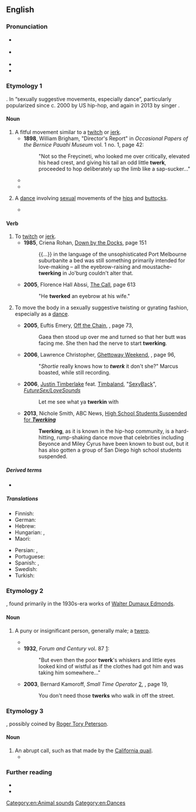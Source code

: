 ==English==

===Pronunciation===
* {{a|GenAm}} {{IPA|en|/twɛɹk/|[tʰw̥ɝk]}}
* {{a|RP}} {{IPA|en|/twɜːk/|[tw̥ɜːk]}}
* {{audio|en|En-au-twerk.ogg|Audio (AU)}}
* {{rhymes|en|ɜː(ɹ)k|s=1}}

===Etymology 1===
{{wikipedia|Twerking}}
{{blend|en|twitch|jerk}}. In “sexually suggestive movements, especially dance”, particularly popularized since c. 2000 by US hip-hop, and again in 2013 by singer {{w|Miley Cyrus}}.

====Noun====
{{en-noun}}

# A fitful movement similar to a [[twitch]] or [[jerk]].
#* '''1898''', William Brigham, "Director's Report" in ''Occasional Papers of the Bernice Pauahi Museum'' vol. 1 no. 1, page 42:
#*: "Not so the Freycineti, who looked me over critically, elevated his head crest, and giving his tail an odd little '''twerk''', proceeded to hop deliberately up the limb like a sap-sucker..."
#* {{quote-text|en|year=1920|author=Lilian C. McNamara Garis|title=The Girl Scouts at Sea Crest: Or, The Wig Wag Rescue|page=86|url=http://books.google.com/books?id=ulYCAAAAYAAJ],|passage="I hardly realize it yet that you are my really truly coz," and she gave the girl's long, brown braids a familiar '''twerk'''.}}
#* {{quote-text|en|year=1950|author=Robert S. Close|title=Love Me Sailor|page=86|url=http://books.google.com/books?id=ySdBAAAAIAAJ],|passage=With a quick '''twerk''' at her shift, the girl lifted it to her rounded belly, and squatted nakedly on his lap.}}
# {{lb|en|informal}} A [[dance]] involving [[sexual]] movements of the [[hip]]s and [[buttock]]s.
#* {{quote-book|en|editors=Jacqueline Warwick; Allison Adrian|title=Voicing Girlhood in Popular Music|year=2016|publisher=Routledge|url=https://books.google.com/books?id=yMNTDAAAQBAJ&pg=PT214&dq=%22the+twerk%22&hl=en&cd=3&source=gbs_api#v=onepage&q=%22the%20twerk%22&f=false|isbn=978-1-317-42460-4|passage=It was the '''twerk''' that bounced around the world in less than a day. Sound bites from reporters said, “Miley Cyrus’s JAW-DROPPING TWERK-a-thon,” the “twerk-tacular,” “twerk-and-tongue work,” in the “twerk seen ’round the world!”}}

====Verb====
{{en-verb}}

# To [[twitch]] or [[jerk]].
#* '''1985''', Criena Rohan, [http://books.google.com/books?id=ausNAAAAIAAJ Down by the Docks], page 151
#*: {{...}} in the language of the unsophisticated Port Melbourne suburbanite a bed was still something primarily intended for love-making – all the eyebrow-raising and moustache-'''twerking''' in Jo'burg couldn't alter that.
#* '''2005''', Florence Hall Abssi, [http://books.google.com/books?id=OyAkYG9lwD4C The Call], page 613
#*: "He '''twerked''' an eyebrow at his wife."
# {{lb|en|informal}} To move the body in a sexually suggestive twisting or gyrating fashion, especially as a [[dance]].
#* '''2005''', Euftis Emery, [http://books.google.com/books?id=Ib1vEpY4TpwC Off the Chain], {{ISBN|1411630475}}, page 73,
#*: Gaea then stood up over me and turned so that her butt was facing me. She then had the nerve to start '''twerking'''.
#* '''2006''', Lawrence Christopher, [http://books.google.com/books?id=gOPfQEdpxkwC Ghettoway Weekend], {{ISBN|0971227845}}, page 96,
#*: "''Shortie'' really knows how to '''''twerk''''' it don't she?" Marcus boasted, while still recording.
#* '''2006''', [[w:Justin Timberlake|Justin Timberlake]] feat. [[w:Timbaland|Timbaland]], "[[w:SexyBack|SexyBack]]", ''[[w:FutureSex/LoveSounds|FutureSex/LoveSounds]]''
#*: Let me see what ya '''twerkin''' with
#* '''2013''', Nichole Smith, ABC News, [http://abcnews.go.com/blogs/headlines/2013/05/high-school-students-suspended-for-twerking High School Students Suspended for '''''Twerking''''']
#*: '''Twerking''', as it is known in the hip-hop community, is a hard-hitting, rump-shaking dance move that celebrities including Beyonce and Miley Cyrus have been known to bust out, but it has also gotten a group of San Diego high school students suspended.

=====Derived terms=====
* {{l|en|twerker}}

=====Translations=====
{{trans-top|to move the body in a suggestive manner}}
* Finnish: {{t+|fi|twerkata}}
* German: {{t|de|twerken}}
* Hebrew: {{t|he|עִנְטֵז |tr='intéz}}
* Hungarian: {{t|hu|riszál}}, {{t|hu|twerkel}}
* Maori: {{t|mi|tīonioni}}
{{trans-mid}}
* Persian: {{t+|fa|کچول}}, {{t+|fa|کاچول}}
* Portuguese: {{t+|pt|rebolar}}
* Spanish: {{t+|es|perrear}}, {{t+|es|sandunguear}}
* Swedish: {{t+|sv|twerka}}
* Turkish: {{t+|tr|şeveke}}
{{trans-bottom}}

===Etymology 2===
{{blend|en|twerp|jerk}}, found primarily in the 1930s-era works of [[w:Walter D. Edmonds|Walter Dumaux Edmonds]].

====Noun====
{{en-noun}}

# {{lb|en|slang|dated|US}} A puny or insignificant person, generally male; a [[twerp]].
#* {{quote-text|en|year=1930|author=[[w:Walter D. Edmonds|Walter Dumaux Edmonds]]|title=The Big Barn|page=207|passage="'...but when they load a pack onto you, what'll you do? A little '''twerk''' like you?'"}}
#* '''1932''', ''Forum and Century'' vol. 87 [http://books.google.com/books?ei=fz75RqyPOoWcpgKW19m0Dw]:
#*: "But even then the poor '''twerk''''s whiskers and little eyes looked kind of wistful as if the clothes had got him and was taking him somewhere..."
#* '''2003''', Bernard Kamoroff, ''Small Time Operator'' [http://books.google.com/books?id=9qlizjnOrVcC], {{ISBN|0917510186}}, page 19,
#*: You don't need those '''twerks''' who walk in off the street.

===Etymology 3===
{{onomatopoeic|en}}, possibly coined by [[w:Roger Tory Peterson|Roger Tory Peterson]].

====Noun====
{{en-noun}}

# An abrupt call, such as that made by the [[California quail]].
#* {{quote-book|en|year=1961|author=Roger Tory Peterson|title=A Field Guide to Western Birds|url=http://books.google.com/books?id=Pv2jn2dQCaEC|page=67|passage=Note of male on territory, a loud kurr or '''twerk'''.}}

===Further reading===
* {{R:Lexico}}
* {{R:Merriam-Webster}}

[[Category:en:Animal sounds]]
[[Category:en:Dances]]